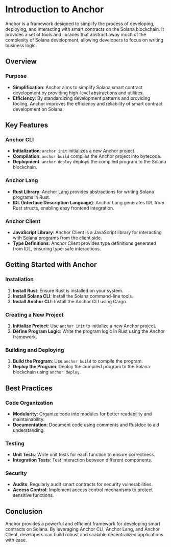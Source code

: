 # Introduction to Anchor

Anchor is a framework designed to simplify the process of developing, deploying, and interacting with smart contracts on the Solana blockchain. It provides a set of tools and libraries that abstract away much of the complexity of Solana development, allowing developers to focus on writing business logic.

## Overview

### Purpose

- **Simplification**: Anchor aims to simplify Solana smart contract development by providing high-level abstractions and utilities.
- **Efficiency**: By standardizing development patterns and providing tooling, Anchor improves the efficiency and reliability of smart contract development on Solana.

## Key Features

### Anchor CLI

- **Initialization**: `anchor init` initializes a new Anchor project.
- **Compilation**: `anchor build` compiles the Anchor project into bytecode.
- **Deployment**: `anchor deploy` deploys the compiled program to the Solana blockchain.

### Anchor Lang

- **Rust Library**: Anchor Lang provides abstractions for writing Solana programs in Rust.
- **IDL (Interface Description Language)**: Anchor Lang generates IDL from Rust structs, enabling easy frontend integration.

### Anchor Client

- **JavaScript Library**: Anchor Client is a JavaScript library for interacting with Solana programs from the client side.
- **Type Definitions**: Anchor Client provides type definitions generated from IDL, ensuring type-safe interactions.

## Getting Started with Anchor

### Installation

1. **Install Rust**: Ensure Rust is installed on your system.
2. **Install Solana CLI**: Install the Solana command-line tools.
3. **Install Anchor CLI**: Install the Anchor CLI using Cargo.

### Creating a New Project

1. **Initialize Project**: Use `anchor init` to initialize a new Anchor project.
2. **Define Program Logic**: Write the program logic in Rust using the Anchor framework.

### Building and Deploying

1. **Build the Program**: Use `anchor build` to compile the program.
2. **Deploy the Program**: Deploy the compiled program to the Solana blockchain using `anchor deploy`.

## Best Practices

### Code Organization

- **Modularity**: Organize code into modules for better readability and maintainability.
- **Documentation**: Document code using comments and Rustdoc to aid understanding.

### Testing

- **Unit Tests**: Write unit tests for each function to ensure correctness.
- **Integration Tests**: Test interaction between different components.

### Security

- **Audits**: Regularly audit smart contracts for security vulnerabilities.
- **Access Control**: Implement access control mechanisms to protect sensitive functions.

## Conclusion

Anchor provides a powerful and efficient framework for developing smart contracts on Solana. By leveraging Anchor CLI, Anchor Lang, and Anchor Client, developers can build robust and scalable decentralized applications with ease.
